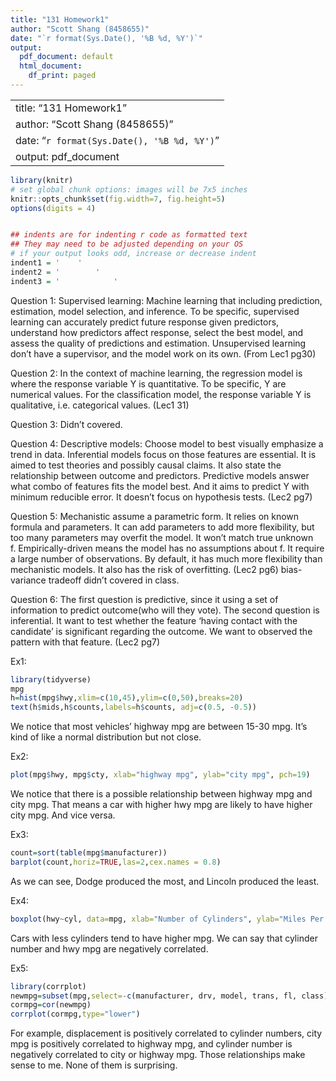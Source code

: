 ```yaml
---
title: "131 Homework1"
author: "Scott Shang (8458655)"
date: "`r format(Sys.Date(), '%B %d, %Y')`"
output:
  pdf_document: default
  html_document:
    df_print: paged
---
```


---
title: "131 Homework1"
author: "Scott Shang (8458655)"
date: "`r format(Sys.Date(), '%B %d, %Y')`"
output: pdf_document
---

```r
library(knitr)
# set global chunk options: images will be 7x5 inches
knitr::opts_chunk$set(fig.width=7, fig.height=5)
options(digits = 4)


## indents are for indenting r code as formatted text
## They may need to be adjusted depending on your OS
# if your output looks odd, increase or decrease indent
indent1 = '    '
indent2 = '        '
indent3 = '            '
```

Question 1: Supervised learning: Machine learning that including prediction, estimation, model selection, and inference. To be specific, supervised learning can accurately predict future response given predictors, understand how predictors affect response, select the best model, and assess the quality of predictions and estimation. Unsupervised learning don't have a supervisor, and the model work on its own. (From Lec1 pg30)

Question 2: In the context of machine learning, the regression model is where the response variable Y is quantitative. To be specific, Y are numerical values. For the classification model, the response variable Y is qualitative, i.e. categorical values. (Lec1 31)

Question 3: Didn't covered.

Question 4: Descriptive models: Choose model to best visually emphasize a trend in data. Inferential models focus on those features are essential. It is aimed to test theories and possibly causal claims. It also state the relationship between outcome and predictors. Predictive models answer what combo of features fits the model best. And it aims to predict Y with minimum reducible error. It doesn't focus on hypothesis tests. (Lec2 pg7)

Question 5: Mechanistic assume a parametric form. It relies on known formula and parameters. It can add parameters to add more flexibility, but too many parameters may overfit the model. It won't match true unknown f. Empirically-driven means the model has no assumptions about f. It require a large number of observations. By default, it has much more flexibility than mechanistic models. It also has the risk of overfitting. (Lec2 pg6) bias-variance tradeoff didn't covered in class.

Question 6: The first question is predictive, since it using a set of information to predict outcome(who will they vote). The second question is inferential. It want to test whether the feature 'having contact with the candidate' is significant regarding the outcome. We want to observed the pattern with that feature. (Lec2 pg7)

Ex1:

```r
library(tidyverse)
mpg
h=hist(mpg$hwy,xlim=c(10,45),ylim=c(0,50),breaks=20)
text(h$mids,h$counts,labels=h$counts, adj=c(0.5, -0.5))
```

We notice that most vehicles' highway mpg are between 15-30 mpg. It's kind of like a normal distribution but not close.

Ex2:

```r
plot(mpg$hwy, mpg$cty, xlab="highway mpg", ylab="city mpg", pch=19)
```

We notice that there is a possible relationship between highway mpg and city mpg. That means a car with higher hwy mpg are likely to have higher city mpg. And vice versa.

Ex3:

```r
count=sort(table(mpg$manufacturer))
barplot(count,horiz=TRUE,las=2,cex.names = 0.8)
```

As we can see, Dodge produced the most, and Lincoln produced the least.

Ex4:

```r
boxplot(hwy~cyl, data=mpg, xlab="Number of Cylinders", ylab="Miles Per Gallon(HWY)")
```

Cars with less cylinders tend to have higher mpg. We can say that cylinder number and hwy mpg are negatively correlated.

Ex5:

```r
library(corrplot)
newmpg=subset(mpg,select=-c(manufacturer, drv, model, trans, fl, class))
cormpg=cor(newmpg)
corrplot(cormpg,type="lower")
```

For example, displacement is positively correlated to cylinder numbers, city mpg is positively correlated to highway mpg, and cylinder number is negatively correlated to city or highway mpg. Those relationships make sense to me. None of them is surprising.
